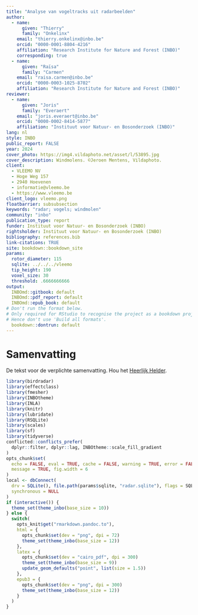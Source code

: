 ```yaml
---
title: "Analyse van vogeltracks uit radarbeelden"
author:
  - name:
      given: "Thierry"
      family: "Onkelinx"
    email: "thierry.onkelinx@inbo.be"
    orcid: "0000-0001-8804-4216"
    affiliation: "Research Institute for Nature and Forest (INBO)"
    corresponding: true
  - name:
      given: "Raïsa"
      family: "Carmen"
    email: "raisa.carmen@inbo.be"
    orcid: "0000-0003-1025-8702"
    affiliation: "Research Institute for Nature and Forest (INBO)"
reviewer:
  - name:
      given: "Joris"
      family: "Everaert"
    email: "joris.everaert@inbo.be"
    orcid: "0000-0002-8414-5877"
    affiliation: "Instituut voor Natuur- en Bosonderzoek (INBO)"
lang: nl
style: INBO
public_report: FALSE 
year: 2024
cover_photo: https://img4.vildaphoto.net/asset/l/53895.jpg
cover_description: Windmolens. ©Jeroen Mentens, Vildaphoto.
client:
  - VLEEMO NV
  - Hoge Weg 157
  - 2940 Hoevenen
  - informatie@vleemo.be
  - https://www.vleemo.be
client_logo: vleemo.png
floatbarrier: subsubsection
keywords: "radar; vogels; windmolen"
community: "inbo"
publication_type: report
funder: Instituut voor Natuur- en Bosonderzoek (INBO)
rightsholder: Instituut voor Natuur- en Bosonderzoek (INBO)
bibliography: references.bib
link-citations: TRUE
site: bookdown::bookdown_site
params:
  rotor_diameter: 115
  sqlite: ../../../vleemo
  tip_height: 190
  voxel_size: 30
  threshold: .6666666666
output:
  INBOmd::gitbook: default
  INBOmd::pdf_report: default
  INBOmd::epub_book: default
# Don't run the format below.
# Only required for RStudio to recognise the project as a bookdown project.
# Hence don't use 'Build all formats'.
  bookdown::dontrun: default
---
```


# Samenvatting {.unnumbered}

<!-- description: start -->

De tekst voor de verplichte samenvatting.
Hou het [Heerlijk Helder](https://overheid.vlaanderen.be/communicatie/heerlijk-helder).
<!-- description: end -->

```r
library(birdradar)
library(effectclass)
library(fmesher)
library(INBOtheme)
library(INLA)
library(knitr)
library(lubridate)
library(RSQLite)
library(scales)
library(sf)
library(tidyverse)
conflicted::conflicts_prefer(
  dplyr::filter, dplyr::lag, INBOtheme::scale_fill_gradient
)
opts_chunk$set(
  echo = FALSE, eval = TRUE, cache = FALSE, warning = TRUE, error = FALSE,
  message = TRUE, fig.width = 6
)
local <- dbConnect(
  drv = SQLite(), file.path(params$sqlite, "radar.sqlite"), flags = SQLITE_RO,
  synchronous = NULL
)
if (interactive()) {
  theme_set(theme_inbo(base_size = 10))
} else {
  switch(
    opts_knit$get("rmarkdown.pandoc.to"),
    html = {
      opts_chunk$set(dev = "png", dpi = 72)
      theme_set(theme_inbo(base_size = 12))
    },
    latex = {
      opts_chunk$set(dev = "cairo_pdf", dpi = 300)
      theme_set(theme_inbo(base_size = 9))
      update_geom_defaults("point", list(size = 1.5))
    },
    epub3 = {
      opts_chunk$set(dev = "png", dpi = 300)
      theme_set(theme_inbo(base_size = 12))
    }
  )
}
```
